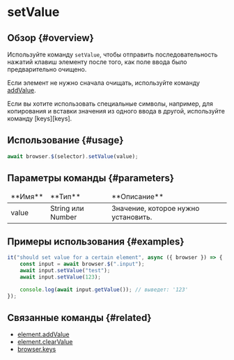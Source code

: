 
# setValue

## Обзор {#overview}

Используйте команду `setValue`, чтобы отправить последовательность нажатий клавиш элементу после того, как поле ввода было предварительно очищено.

Если элемент не нужно сначала очищать, используйте команду [addValue][add-value].

<Admonition type="info">
    Если вы хотите использовать специальные символы, например, для копирования и вставки значения из
    одного ввода в другой, используйте команду [keys][keys].
</Admonition>

## Использование {#usage}

```javascript
await browser.$(selector).setValue(value);
```

## Параметры команды {#parameters}

<table>
<thead>
<tr><td>**Имя**</td><td>**Тип**</td><td>**Описание**</td></tr>
</thead>
<tbody>
<tr><td>value</td><td>String или Number</td><td>Значение, которое нужно установить.</td></tr>

</tbody>
</table>

## Примеры использования {#examples}

```javascript
it("should set value for a certain element", async ({ browser }) => {
    const input = await browser.$(".input");
    await input.setValue("test");
    await input.setValue(123);

    console.log(await input.getValue()); // выведет: '123'
});
```

## Связанные команды {#related}

-   [element.addValue][add-value]
-   [element.clearValue](../clearValue)
-   [browser.keys][keys]

[add-value]: ../addValue
[keys]: ../../browser/keys
